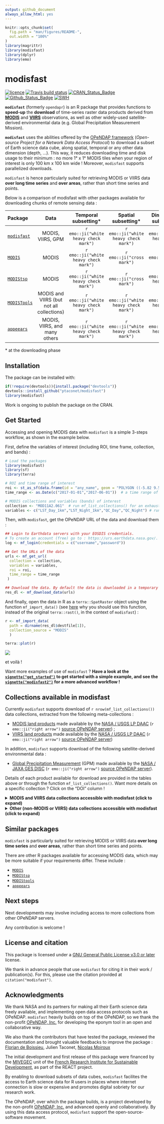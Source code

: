 ```yaml
---
output: github_document  
always_allow_html: yes
---
```


<!-- README.md is generated from README.Rmd. Please edit that file -->
```r
knitr::opts_chunk$set(
  fig.path = "man/figures/README-",
  out.width = "100%"
)
library(magrittr)
library(modisfast)
library(dplyr)
library(emo)
```
# modisfast 
<!-- <img src="man/figures/logo.png" align="right" /> -->

<!-- badges: start -->
[![licence](https://img.shields.io/badge/Licence-GPL--3-blue.svg)](https://www.r-project.org/Licenses/GPL-3)
[![Travis build status](https://travis-ci.org/ptaconet/modisfast.svg?branch=master)](https://travis-ci.org/ptaconet/modisfast)
[![CRAN_Status_Badge](http://www.r-pkg.org/badges/version/modisfast)](https://cran.r-project.org/package=modisfast)
[![Github_Status_Badge](https://img.shields.io/badge/Github-0.1.0-blue.svg)](https://github.com/ptaconet/modisfast)
[![SWH](https://archive.softwareheritage.org/badge/origin/https://github.com/ptaconet/modisfast/)](https://archive.softwareheritage.org/browse/origin/?origin_url=https://github.com/ptaconet/modisfast)
<!-- badges: end -->

<!-- ATTENTION A CHANGER : FUSEAUX HORAIRES POUR DONNEES GPM HALF HOURLY !!!!!!
AUSSI : min filesize (le fichier peut etre plus petit que 50 k.. e.g. titi)
renvoyer erreur ou warning si le fichier n'existe pas
-->

 <!-- `r emo::ji("warning")` Package still under development ! -->

<!--
R package to access various spatiotemporal Earth science data collections in R using the [OPeNDAP framework](https://www.opendap.org/about). Currently implemented data collections are [MODIS](https://lpdaac.usgs.gov/data/get-started-data/collection-overview/missions/modis-overview/), [VIIRS](https://lpdaac.usgs.gov/data/get-started-data/collection-overview/missions/s-npp-nasa-viirs-overview/), [GPM](https://pmm.nasa.gov/GPM) and [SMAP](https://smap.jpl.nasa.gov/)). 
Opendap (*Open-source Project for a Network Data Access Protocol*) is a data access protocol that enables to subset the data  - spatially, temporally, etc. - directly at the downloading phase. Filters are provided directly within a http url. For example the following URL : 
https://opendap.cr.usgs.gov/opendap/hyrax/MOD11A1.006/h17v08.ncml.nc4?MODIS_Grid_Daily_1km_LST_eos_cf_projection,LST_Day_1km[6093:6122][55:140][512:560],LST_Night_1km[6093:6122][55:140][512:560],QC_Day[6093:6122][55:140][512:560],QC_Night[6093:6122][55:140][512:560],time[6093:6122],YDim[55:140],XDim[512:560]
provides the MOD11A1.006 (MODIS/Terra Land Surface Temperature/Emissivity Daily L3 Global 1km SIN Grid V006) data in netCDF, subsetted for bands LST_Day_1km, LST_Night_1km, QC_Day, QC_Night, for each day between the 2017-01-01 and the 2017-01-30, and within the following bounding box (lon/lat): -5.41 8.84, -5.82 9.54.
This package enables to build OPeNDAP (https) URLs given input parameters such as a data collection, region and time range of interst . These URLs can then be used to either download the data to your workspace or computer, or access the datacube directly as an R object (of class `ndcf4`, `raster`, `stars`, etc.)
-->
**`modisfast`** (formerly `opendapr`) is an R package that provides functions to **speed-up** the **download** of time-series raster data products derived from [**MODIS**](https://lpdaac.usgs.gov/data/get-started-data/collection-overview/missions/modis-overview/) and [**VIIRS**](https://lpdaac.usgs.gov/data/get-started-data/collection-overview/missions/s-npp-nasa-viirs-overview/) observations, as well as other widely-used satellite-derived environmental data (e.g. Global Precipitation Measurement Mission).

**`modisfast`** uses the abilities offered by the [OPeNDAP framework](https://www.opendap.org/about) (*Open-source Project for a Network Data Access Protocol*) to download a subset of Earth science data cube, along spatial, temporal or any other data dimension (depth, ...). This way, it reduces downloading time and disk usage to their minimum : no more 1° x 1° MODIS tiles when your region of interest is only 100 km x 100 km wide ! Moreover, `modisfast` supports parallelized downloads.

`modisfast` is hence particularly suited for retrieving MODIS or VIIRS data **over long time series** and **over areas**, rather than short time series and points.

Below is a comparison of modisfast with other packages available for downloading chunks of remote sensing data :


|    Package                                           | Data  |  Temporal subsetting* | Spatial subsetting* | Dimensional subsetting*   
| :-------------------------------------------------- | :-------------: | :-------------: |  :-------------: | :-------------: | 
| [`modisfast`](https://github.com/ptaconet/modisfast)      | MODIS, VIIRS, GPM |  `r emo::ji("white heavy check mark")` |  `r emo::ji("white heavy check mark")`  |   `r emo::ji("white heavy check mark")`  
| [`MODIS`](https://github.com/MatMatt/MODIS)       | MODIS  |  `r emo::ji("white heavy check mark")` |  `r emo::ji("cross mark")`  |  `r emo::ji("cross mark")`  
| [`MODIStsp`](https://github.com/ropensci/MODIStsp)   |  MODIS |  `r emo::ji("white heavy check mark")` |   `r emo::ji("cross mark")`   |  `r emo::ji("white heavy check mark")` 
| [`MODISTools`](https://github.com/ropensci/MODISTools)  |  MODIS and VIIRS (but not all collections)  |  `r emo::ji("white heavy check mark")` |   `r emo::ji("white heavy check mark")`   |   `r emo::ji("white heavy check mark")` 
| [`appeears`](https://github.com/bluegreen-labs/appeears)  |  MODIS, VIIRS, and many others  |  `r emo::ji("white heavy check mark")` |   `r emo::ji("white heavy check mark")`   |   `r emo::ji("white heavy check mark")` 

\* at the downloading phase

## Installation

<!--
You can install the released version of modisfast from [CRAN](https://CRAN.R-project.org) with:
``` r
install.packages("modisfast")
```
-->
The package can be installed with:

``` r
if(!require(devtools)){install.package("devtools")}
devtools::install_github("ptaconet/modisfast")
library(modisfast)
```
Work is ongoing to publish the package on the CRAN. 

## Get Started 

Accessing and opening MODIS data with `modisfast` is a simple 3-steps workflow, as shown in the example below.

First, define the variables of interest (including ROI, time frame, collection, and bands) :

```r

# Load the packages
library(modisfast)
library(sf)
library(terra)

# ROI and time range of interest
roi <- st_as_sf(data.frame(id = "any_name", geom = "POLYGON ((-5.82 9.54, -5.42 9.55, -5.41 8.84, -5.81 8.84, -5.82 9.54))"), wkt="geom", crs = 4326) # a ROI of interest, format sf polygon
time_range <- as.Date(c("2017-01-01","2017-06-01"))  # a time range of interest

# MODIS collections and variables (bands) of interest
collection <- "MOD11A2.061"  # run mf_list_collections() for an exhaustive list of collections available
variables <- c("LST_Day_1km","LST_Night_1km","QC_Day","QC_Night") # run mf_list_variables("MOD11A2.061") for an exhaustive list of variables available for the collection "MOD11A1.062"

```

Then, with `modisfast`, get the OPeNDAP URL of the data and download them :

```r

## Login to Earthdata servers with your EOSDIS credentials. 
# To create an account (free) go to : https://urs.earthdata.nasa.gov/.
log <- mf_login(credentials = c("username","password"))

## Get the URLs of the data 
urls <- mf_get_url(
  collection = collection,
  variables = variables,
  roi = roi,
  time_range = time_range
 )

## Download the data. By default the data is downloaded in a temporary directory, but you can specify a folder
res_dl <- mf_download_data(urls)

```

And finally, open the data in R as a `terra::SpatRaster` object using the function `mf_import_data()` (see [here](https://ptaconet.github.io/modisfast/articles/get_started.html#warning-import) why you should use this function, instead of the original `terra::rast()`, in the context of `modisfast`) :

```r

r <- mf_import_data(
  path = dirname(res_dl$destfile[1]),
  collection_source = "MODIS"
  )

terra::plot(r)

```

![](.Rplot_readme.png)


et voilà ! 

Want more examples of use of `modisfast` ? **Have a look at the [`vignette("get_started")`](https://ptaconet.github.io/modisfast/articles/get_started.html) to get started with a simple example, and see the [`vignette("modisfast2")`](https://ptaconet.github.io/modisfast/articles/modisfast2.html) for a more advanced workflow !**

<!--
## Example {#example}
Let's say we want to download over the 50 km x 70 km wide region of interest located in Northern Ivory Coast (mapped above):
- a 30 days-long time series of [MODIS/Terra Land Surface Temperature/Emissivity Daily L3 Global 1km SIN Grid](https://dx.doi.org/10.5067/MODIS/MOD11A1.006) (collection="MOD11A1.006") ;
- the same 30 days-long times series of [GPM IMERG Final Precipitation L3 1 day 0.1 degree x 0.1 degree](https://doi.org/10.5067/GPM/IMERGDF/DAY/06) (collection="GPM_3IMERGDF.06")
<details><summary>Map of the region of interest (click to expand)</summary>
<p>
```r
require(tmap)
require(tmaptools)
roi <- sf::st_as_sf(data.frame(geom="POLYGON ((-5.82 9.54, -5.42 9.55, -5.41 8.84, -5.81 8.84, -5.82 9.54))"), wkt="geom", crs = 4326)
bbox <- sf::st_bbox(roi)
bbox[1] <- bbox[1]-3
bbox[2] <- bbox[2]-5
bbox[3] <- bbox[3]+3
bbox[4] <- bbox[4]+1
bbox <- sf::st_as_sfc(bbox) %>% sf::st_sf()
tmap_mode("plot")
bg <- read_osm(bbox, ext=1.1, type="osm") ##  type="osm" "stamen-terrain" "bing"
tm_shape(bg) + tm_rgb() + tm_shape(roi)  + tm_polygons(col = "red", alpha = 0.4)
```
</p>
</p>
</details>
We prepare the script : load the packages and login to EOSDIS Earthdata with our credentials (to create an account go to : https://urs.earthdata.nasa.gov/) .
```r
# Load the packages
require(modisfast)
require(sf)
# Define ROI and time range of interest
roi <- st_as_sf(data.frame(geom = "POLYGON ((-5.82 9.54, -5.42 9.55, -5.41 8.84, -5.81 8.84, -5.82 9.54))"), wkt="geom", crs = 4326)
time_range <- as.Date(c("2017-01-01","2017-01-30"))
# Login to Earthdata servers with username and password. To create an account go to : https://urs.earthdata.nasa.gov/.
# Here we have stored our credentials in local environment variables
username <- Sys.getenv("earthdata_un") 
password <- Sys.getenv("earthdata_pw")
log <- mf_login(credentials = c(username,password), source = "earthdata")
```
Download the data in two steps : 
1. Get the URLs with the function `mf_get_url()`;
2. Download the data with the function `mf_download_data()`.
Let's also see how much the downloaded files weight.
```r
## Get the URLs for MOD11A1.006
urls_mod11a1 <- mf_get_url(
  collection = "MOD11A1.006",
  roi = roi,
  time_range = time_range
 )
## Get the URLs for GPM_3IMERGDF.06
urls_gpm <- mf_get_url(
  collection = "GPM_3IMERGDF.06",
  roi = roi,
  time_range = time_range
 )
print(str(urls_mod11a1))
print(str(urls_gpm))
## Download the data. Destination file for each dataset is specified in the column "destfile" of the data.frames urls_mod11a1 and urls_gpm
df_to_dl <- rbind(urls_mod11a1,urls_gpm)
res_dl <- mf_download_data(df_to_dl,source="earthdata",parallel = TRUE)
print(str(res_dl))
(tot_weight <- sum(res_dl$fileSize)/1000000)
#`r round(tot_weight,1)` Mb in total !
```
We could also have subset the bands to download, using the parameter `variables` of the function `mf_get_url()`.
To further import the data in R, have a look at the section [Important note regarding the further import of the data in R](#important-note-regarding-the-further-import-of-the-data-in-r) ! 
Simple or advanced data download and import workflows are provided respectively in the vignettes `vignette("opendapr1")` and `vignette("opendapr2")`.
## Important note regarding the further import of the data in R {#important-note-import}
Various packages and related classes can be used to read the data downloaded through OPeNDAP. If `raster` is surely the most famous class for raster objects, many packages facilitate the use of spatiotemporal data cubes in formats such as those proposed through modisfast (e.g. NetCDF). For instance, MODIS or VIIRS products can be imported as a `stars` object from the excellent [`stars`](https://cran.r-project.org/package=stars) package for data cubes manipulation. All the data can also be imported as `ncdf4` objects using e.g. the [`ncdf4`](https://cran.r-project.org/package=ncdf4) package, or `RasterLayer` of the [`raster`](https://cran.r-project.org/package=raster) package.
In any case, care must be taken when importing data that was downloaded through the OPeNDAP data providers servers. Depending on the collection, some "issues" were raised. These issues are independant from modisfast : they result most of time of a kind of lack of full implementation of the OPeNDAP framework by the data providers. These issues are :
- for MODIS and VNP collections : CRS has to be provided
- for GPM collections : CRS has to be provided + data have to be flipped
- for SMAP collections : CRS + bounding coordinates of the data have to be provided
These issues can easily be dealt at the import phase in R. The functions below includes the processings that have to be done at the data import phase in order to open the data as `raster` objects. (argument `destfiles` is the path to a dataset downloaded with modisfast - output of `mf_get_url()$destfile` - and `variable` is the name of a variable to import).
```r
require(raster)
require(purrr)
## Function to import MODIS or VIIRS products as RasterLayer object. 
# In case the ROI covers one single MODIS tile :
.import_modis_onetile <- function(destfiles,variable){
  rasts <- destfiles %>%
    raster::brick(.,varname=variable,crs="+proj=sinu +lon_0=0 +x_0=0 +y_0=0 +a=6371007.181 +b=6371007.181 +units=m +no_defs")
  return(rasts)
}
# In case the ROI covers multiple MODIS tiles :
.import_modis_moretiles <- function(destfiles,variable){
  rasts <- destfiles %>%
    purrr::map(~raster::brick(.,varname=variable,crs="+proj=sinu +lon_0=0 +x_0=0 +y_0=0 +a=6371007.181 +b=6371007.181 +units=m +no_defs")) %>%
    do.call(merge,.)
  return(rasts)
}
```
```r
require(raster)
require(purrr)
## Function to import GPM products as RasterLayer object
.import_gpm <- function(destfiles,variable){
  rasts <- destfiles %>%
    purrr::map(~raster(., varname = variable,crs = "+init=epsg:4326 +proj=longlat +datum=WGS84 +no_defs +ellps=WGS84 +towgs84=0,0,0 ")) %>%
    raster::brick() %>%
    raster::t() %>%
    raster::flip("y") %>%
    raster::flip("x")
  return(rasts)
}
```
```r
require(raster)
require(purrr)
require(ncdf4)
## Function to import SMAP products as RasterLayer object
smap_sp_bound <- modisfast::mf_get_opt_param(roi = roi, collection = "SMAP/SPL3SMP_E.003")$roiSpatialBound$`1`
.import_smap <- function(destfiles,variable,smap_sp_bound){
 rasts <- destfiles %>%
   purrr::map(~ncdf4::nc_open(.)) %>%
   purrr::map(~ncdf4::ncvar_get(., "Soil_Moisture_Retrieval_Data_AM_soil_moisture")) %>%
   purrr::map(~raster(t(.), ymn=smap_sp_bound[1], ymx=smap_sp_bound[2], xmn=smap_sp_bound[3], xmx=smap_sp_bound[4], crs="+proj=cea +lon_0=0 +lat_ts=30 +x_0=0 +y_0=0 +datum=WGS84 +units=m +no_defs +ellps=WGS84 +towgs84=0,0,0")) %>%  # EPSG : 6933
   raster::brick()
  return(rasts)
}
```
-->

<!--
## Objectives
modisfast provides an entry point to some specific OPeNDAP servers (e.g. MODIS, VNP, GPM or SMAP) via HTTPS. The development of the package was motivated by the following reasons : 
* **Providing a simple and single way in R to download data stored on heterogeneous servers** : People that use Earth science data often struggle with data access. In modisfast we propose a harmonized way to download data from various providers that have implemented access to their data through OPeNDAP.
* **Fastening the data import phase**, especially for large time series analysis.
Apart from these performance aspects, ethical considerations have driven the development of this package :
* **Facilitating the access to Earth science data for R users in places where internet connection is slow or expensive** : Earth science products are generally huge files that can be quite difficult to download in places with slow internet connection, even more if large time series are needed. By enabling to download strictly the data that is needed, the products become more accessible in those places;
* **Caring about the environmental digital impact of our research work** : Downloading data has an impact on environment and to some extent contributes to climate change. By downloading only the data that is need (rather than e.g a whole MODIS tile, or a global SMAP or GPM dataset) we somehow promote digital sobriety. 
* **Supporting the open-source-software movement** : The OPeNDAP is developed and advanced openly and collaboratively, by the non-profit [OPeNDAP, Inc.](https://www.opendap.org/about) This open, powerfull and standard data access protocol is more and more used, by major Earth science data providers (e.g. NASA or NOAA). Using OPeNDAP means supporting methods for data access protocols that are open, build collaboratively and shared.
-->

<!--
## Citation
We thank in advance people that use `modisfast` for citing it in their work / publication(s). For this, please use the citation provided at this link [zenodo link to add] or through `citation("modisfast")`.
-->

## Collections available in modisfast {#coll-available}

Currently `modisfast` supports download of `r nrow(mf_list_collections())` data collections, extracted from the following meta-collections : 

* [MODIS land products](https://lpdaac.usgs.gov/data/get-started-data/collection-overview/missions/modis-overview/) made available by the [NASA / USGS LP DAAC](https://lpdaac.usgs.gov/) (`r emo::ji("right arrow")` [source OPeNDAP server](https://opendap.cr.usgs.gov/opendap/hyrax/)) ;
* [VIIRS land products](https://lpdaac.usgs.gov/data/get-started-data/collection-overview/missions/s-npp-nasa-viirs-overview/) made available by the [NASA / USGS LP DAAC](https://lpdaac.usgs.gov/) (`r emo::ji("right arrow")` [source OPeNDAP server](https://opendap.cr.usgs.gov/opendap/hyrax/))

In addition, `modisfast` supports download of the following satellite-derived environmental data :

* [Global Precipitation Measurement](https://pmm.nasa.gov/GPM) (GPM) made available by the [NASA / JAXA GES DISC](https://disc.gsfc.nasa.gov/) (`r emo::ji("right arrow")` [source OPeNDAP server](https://gpm1.gesdisc.eosdis.nasa.gov/opendap/GPM_L3)).

Details of each product available for download are provided in the tables above or through the function `mf_list_collections()`. Want more details on a specific collection ? Click on the "DOI" column !

<details><summary><b>MODIS and VIIRS data collections accessible with modisfast (click to expand)</b></summary>
<p>

```r
library(kableExtra)
mf_list_collections() %>%
  dplyr::filter(source %in% c("MODIS","VIIRS")) %>%
  dplyr::select(collection,long_name,source,nature,doi,url_programmatic_access) %>%
  dplyr::rename(Collection=collection,Nature=nature,Name=long_name,DOI=doi,Opendap_server=url_programmatic_access,Source=source) %>%
  kable() %>%
  kable_styling()
```

</p>
</details>

<details><summary><b>Other (non-MODIS or VIIRS) data collections accessible with modisfast (click to expand)</b></summary>
<p>

```r
library(kableExtra)
mf_list_collections() %>%
    dplyr::filter(!(source %in% c("MODIS","VIIRS"))) %>%
  dplyr::select(collection,long_name,source,nature,doi,url_programmatic_access) %>%
  rename(Collection=collection,Nature=nature,Name=long_name,DOI=doi,Opendap_server=url_programmatic_access,Source=source) %>%
  kable() %>%
  kable_styling()
```

</p>
</details>

## Similar packages

`modisfast` is particularly suited for retrieving MODIS or VIIRS data **over long time series** and **over areas**, rather than short time series and points.

There are other R packages available for accessing MODIS data, which may be more suitable if your requirements differ. These include : 

* [`MODIS`](https://github.com/MatMatt/MODIS)
* [`MODIStsp`](https://github.com/ropensci/MODIStsp)
* [`MODIStools`](https://github.com/ropensci/MODIStools)
* [`appeears`](https://github.com/bluegreen-labs/appeears)

## Next steps

Next developments may involve including access to more collections from other OPeNDAP servers.

Any contribution is welcome !

## License and citation

This package is licensed under a [GNU General Public License v3.0 or later](https://www.gnu.org/licenses/gpl-3.0-standalone.html) license. 

We thank in advance people that use `modisfast` for citing it in their work / publication(s). For this, please use the citation provided at `citation("modisfast")`.


## Acknowledgments

We thank NASA and its partners for making all their Earth science data freely available, and implementing open data access protocols such as OPeNDAP. `modisfast` heavily builds on top of the OPeNDAP, so we thank the non-profit [OPeNDAP, Inc.](https://www.opendap.org/about) for developing the eponym tool in an open and collaborative way.

We also thank the contributors that have tested the package, reviewed the documentation and brought valuable feedbacks to improve the package : [Florian de Boissieu](https://github.com/floriandeboissieu), Julien Taconet, [Nicolas Moiroux](https://github.com/Nmoiroux)

The initial development and first release of this package were financed by the [MIVEGEC](https://www.mivegec.ird.fr/en/) unit of the [French Research Institute for Sustainable Development](https://en.ird.fr/), as part of the REACT project.

By enabling to download subsets of data cubes, `modisfast` facilites the access to Earth science data for R users in places where internet connection is slow or expensive and promotes digital sobriety for our research work. 

The OPeNDAP, over which the package builds, is a project developed by the non-profit [OPeNDAP, Inc.](https://www.opendap.org/about) and advanced openly and collaboratively. By using this data access protocol, `modisfast` support the open-source-software movement.
